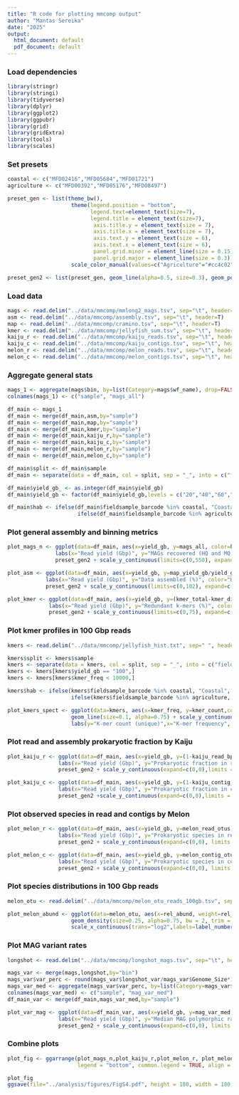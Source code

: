 ---
title: "R code for plotting mmcomp output"
author: "Mantas Sereika"
date: "2025"
output:
  html_document: default
  pdf_document: default
---


###  Load dependencies
```{r, include=TRUE, message=FALSE}
library(stringr)
library(stringi)
library(tidyverse)
library(dplyr)
library(ggplot2)
library(ggpubr)
library(grid)
library(gridExtra)
library(tools)
library(scales)
```


### Set presets
```{r, include=TRUE}
coastal <- c("MFD02416","MFD05684","MFD01721")
agriculture <- c("MFD00392","MFD05176","MFD08497")

preset_gen <- list(theme_bw(),
                    theme(legend.position = "bottom",
                          legend.text=element_text(size=7),
                          legend.title = element_text(size=7),
                           axis.title.y = element_text(size = 7), 
                           axis.title.x = element_text(size = 7),
                           axis.text.y = element_text(size = 6),
                           axis.text.x = element_text(size = 6),
                           panel.grid.minor = element_line(size = 0.15),
                           panel.grid.major = element_line(size = 0.3)),
                    scale_color_manual(values=c("Agriculture"="#cc4c02","Coastal"="#0868ac")))

preset_gen2 <- list(preset_gen, geom_line(alpha=0.5, size=0.3), geom_point(size=1.25))
```


### Load data
```{r, include=TRUE}
mags <- read.delim("../data/mmcomp/mmlong2_mags.tsv", sep="\t", header=T)
asm <- read.delim("../data/mmcomp/assembly.tsv", sep="\t", header=T)
map <- read.delim("../data/mmcomp/cramino.tsv", sep="\t", header=T)
kmer <- read.delim("../data/mmcomp/jellyfish_sum.tsv", sep="\t", header=T)
kaiju_r <- read.delim("../data/mmcomp/kaiju_reads.tsv", sep="\t", header=T)
kaiju_c <- read.delim("../data/mmcomp/kaiju_contigs.tsv", sep="\t", header=T)
melon_r <- read.delim("../data/mmcomp/melon_reads.tsv", sep="\t", header=T)
melon_c <- read.delim("../data/mmcomp/melon_contigs.tsv", sep="\t", header=T)
```


### Aggregate general stats
```{r, include=TRUE}
mags_1 <- aggregate(mags$bin, by=list(Category=mags$wf_name), drop=FALSE, FUN=length)
colnames(mags_1) <- c("sample", "mags_all")

df_main <- mags_1
df_main <- merge(df_main,asm,by="sample")
df_main <- merge(df_main,map,by="sample")
df_main <- merge(df_main,kmer,by="sample")
df_main <- merge(df_main,kaiju_r,by="sample")
df_main <- merge(df_main,kaiju_c,by="sample")
df_main <- merge(df_main,melon_r,by="sample")
df_main <- merge(df_main,melon_c,by="sample")

df_main$split <- df_main$sample
df_main <- separate(data = df_main, col = split, sep = "_", into = c("fieldsample_barcode", "yield_gb"))

df_main$yield_gb_ <- as.integer(df_main$yield_gb)
df_main$yield_gb <- factor(df_main$yield_gb,levels = c("20","40","60","80","100"))

df_main$hab <- ifelse(df_main$fieldsample_barcode %in% coastal, "Coastal", 
                      ifelse(df_main$fieldsample_barcode %in% agriculture, "Agriculture", "Error"))
```


### Plot general assembly and binning metrics
```{r, include=TRUE}
plot_mags_n <- ggplot(data=df_main, aes(x=yield_gb, y=mags_all, color=hab, group=fieldsample_barcode)) + 
               labs(x="Read yield (Gbp)", y="MAGs recovered (HQ and MQ)", color="Habitat:") +
               preset_gen2 + scale_y_continuous(limits=c(0,550), expand=c(0,0))

plot_asm <- ggplot(data=df_main, aes(x=yield_gb, y=map_yield_gb/yield_gb_*100, color=hab, group=fieldsample_barcode)) + 
            labs(x="Read yield (Gbp)", y="Data assembled (%)", color="Habitat:") +
            preset_gen2 + scale_y_continuous(limits=c(0,102), expand=c(0,0))

plot_kmer <- ggplot(data=df_main, aes(x=yield_gb, y=(kmer_total-kmer_dist)/kmer_total*100, color=hab, group=fieldsample_barcode)) + 
             labs(x="Read yield (Gbp)", y="Redundant k-mers (%)", color="Habitat:") +
             preset_gen2 + scale_y_continuous(limits=c(0,75), expand=c(0,0))
```


### Plot kmer profiles in 100 Gbp reads
```{r, include=TRUE}
kmers <- read.delim("../data/mmcomp/jellyfish_hist.txt", sep=" ", header=T)

kmers$split <- kmers$sample
kmers <- separate(data = kmers, col = split, sep = "_", into = c("fieldsample_barcode", "yield_gb"))
kmers <- kmers[kmers$yield_gb == "100",]
kmers <- kmers[kmers$kmer_freq < 10000,]

kmers$hab <- ifelse(kmers$fieldsample_barcode %in% coastal, "Coastal", 
                    ifelse(kmers$fieldsample_barcode %in% agriculture, "Agriculture", "Error"))

plot_kmers_spect <- ggplot(data=kmers, aes(x=kmer_freq, y=kmer_count,color=hab, group=fieldsample_barcode)) +
                    geom_line(size=0.1, alpha=0.75) + scale_y_continuous(trans="log10") + scale_x_continuous(trans="log10") + 
                    labs(y="K-mer count (unique)",x="K-mer frequency", color="Habitat:") + preset_gen
```


### Plot read and assembly prokaryotic fraction by Kaiju
```{r, include=TRUE}
plot_kaiju_r <- ggplot(data=df_main, aes(x=yield_gb, y=(1-kaiju_read_bp/(yield_gb_*10**9))*100, color=hab, group=fieldsample_barcode)) + 
                labs(x="Read yield (Gbp)", y="Prokaryotic fraction in reads (%)", color="Habitat:") +
                preset_gen2 + scale_y_continuous(expand=c(0,0),limits = c(75,101), breaks = c(75,80,85,90,95,100))

plot_kaiju_c <- ggplot(data=df_main, aes(x=yield_gb, y=(1-kaiju_contig_bp/contig_bp)*100, color=hab, group=fieldsample_barcode)) + 
                labs(x="Read yield (Gbp)", y="Prokaryotic fraction in contigs (%)", color="Habitat:") +
                preset_gen2 +scale_y_continuous(expand=c(0,0),limits = c(75,101), breaks = c(75,80,85,90,95,100))
```


### Plot observed species in read and contigs by Melon
```{r, include=TRUE}
plot_melon_r <- ggplot(data=df_main, aes(x=yield_gb, y=melon_read_otus, color=hab, group=fieldsample_barcode)) + 
                labs(x="Read yield (Gbp)", y="Prokaryotic species in reads (count)", color="Habitat:") +
                preset_gen2 + scale_y_continuous(expand=c(0,0), limits = c(0,10100), breaks = c(0,2500,5000,7500,10000))

plot_melon_c <- ggplot(data=df_main, aes(x=yield_gb, y=melon_contig_otus, color=hab, group=fieldsample_barcode)) + 
                labs(x="Read yield (Gbp)", y="Prokaryotic species in contigs (count)", color="Habitat:") +
                preset_gen2 + scale_y_continuous(expand=c(0,0), limits = c(0,1100), breaks = c(0,250,500,750,1000))
```


### Plot species distributions in 100 Gbp reads
```{r, include=TRUE}
melon_otu <- read.delim("../data/mmcomp/melon_otu_reads_100gb.tsv", sep="\t", header=T)

plot_melon_abund <- ggplot(data=melon_otu, aes(x=rel_abund, weight=rel_abund, group=fieldsample_barcode, color=hab)) + 
                    geom_density(size=0.25, alpha=0.75, bw = 2, trim = TRUE) + labs(x="Relative abundance (%)",y="Density", color="Habitat:") +
                    scale_x_continuous(trans="log2",labels=label_number(accuracy = 0.001), breaks=c(0.002,0.016,0.128,1.024)) + preset_gen
```


### Plot MAG variant rates
```{r, include=TRUE}
longshot <- read.delim("../data/mmcomp/longshot_mags.tsv", sep="\t", header=T)

mags_var <- merge(mags,longshot,by="bin")
mags_var$var_perc <- round(mags_var$longshot_var/mags_var$Genome_Size*100,2)
mags_var_med <- aggregate(mags_var$var_perc, by=list(Category=mags_var$wf_name), drop=FALSE, FUN=median)
colnames(mags_var_med) <- c("sample", "mag_var_med")
df_main_var <- merge(df_main,mags_var_med,by="sample")

plot_var_mag <- ggplot(data=df_main_var, aes(x=yield_gb, y=mag_var_med, color=hab, group=fieldsample_barcode)) + 
                labs(x="Read yield (Gbp)", y="Median MAG polymorphic rate (%)", color="Habitat:") +
                preset_gen2 + scale_y_continuous(expand=c(0,0), limits = c(0,1.75), breaks = c(0,0.5,1,1.5))
```


### Combine plots
```{r, include=TRUE}
plot_fig <- ggarrange(plot_mags_n,plot_kaiju_r,plot_melon_r, plot_melon_c, plot_kmer, plot_kmers_spect, plot_asm, plot_var_mag, plot_melon_abund, nrow=3, ncol=3,
                      legend = "bottom", common.legend = TRUE, align = c("hv"), labels = c("a","b","c","d","e","f","g","h","i"), font.label = list(size = 9))

plot_fig
ggsave(file="../analysis/figures/FigS4.pdf", height = 180, width = 180, useDingbats=FALSE,  units ="mm", dpi = 300)
```

